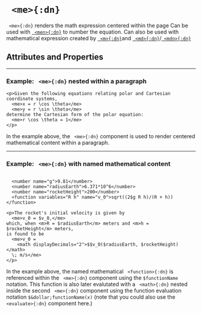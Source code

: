 


# ` <me>{:dn}`

` <me>{:dn}` renders the math expression centered within the page
Can be used with [` <men>{:dn}`](men.mdx) to number the equation. Can also be used with mathematical expression created by [` <m>{:dn}`](m.mdx)and [` <md>{:dn}`](md.mdx)/[` <mdn>{:dn}`](mdn.mdx)

## Attributes and Properties 
 <AttrDisplay name='me'/> 
 <PropDisplay name='me'/>

---

### Example: ` <me>{:dn}` nested within a paragraph


```doenet-editor-horiz
<p>Given the following equations relating polar and Cartesian coordinate systems,
  <me>x = r \cos \theta</me>
  <me>y = r \sin \theta</me>
determine the Cartesian form of the polar equation:
  <me>r \cos \theta = 1</me>
</p>
```



In the example above, the ` <me>{:dn}` component is used to render centered mathematical content within a paragraph.



---

### Example: ` <me>{:dn}` with named mathematical content


```doenet-editor-horiz

  <number name="g">9.81</number>
  <number name="radiusEarth">6.371*10^6</number>
  <number name="rocketHeight">200</number>
  <function variables="R h" name="v_0">sqrt((2$g R h)/(R + h))</function>

<p>The rocket's initial velocity is given by
  <me>v_0 = $v_0,</me>
which, when <m>R = $radiusEarth</m> meters and <m>h = $rocketHeight</m> meters,
is found to be
  <me>v_0 = 
    <math displayDecimals="2">$$v_0($radiusEarth, $rocketHeight)</math>
  \; m/s</me>
</p>
```



 In the example above, the named mathematical ` <function>{:dn}` is referenced within the ` <me>{:dn}` component using the `$functionName` notation. This function is also later evalutated with a ` <math>{:dn}` nested inside the second ` <me>{:dn}` component using the function evaluation notation `$&dollar;functionName(x)` (note that you could also use the ` <evaluate>{:dn}` component here.)


